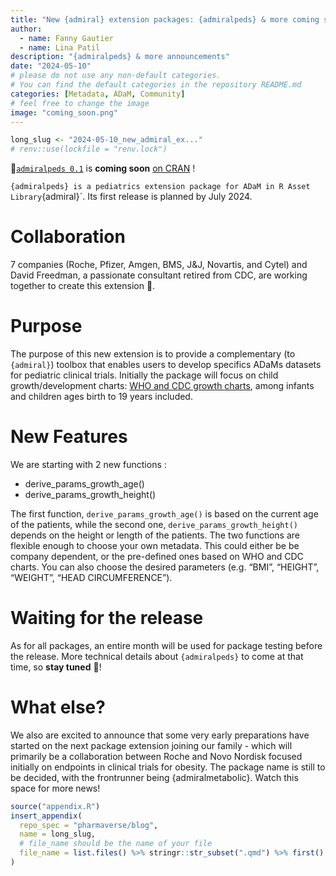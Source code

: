 ```yaml
---
title: "New {admiral} extension packages: {admiralpeds} & more coming soon!"
author:
  - name: Fanny Gautier
  - name: Lina Patil
description: "{admiralpeds} & more announcements"
date: "2024-05-10"
# please do not use any non-default categories.
# You can find the default categories in the repository README.md
categories: [Metadata, ADaM, Community]
# feel free to change the image
image: "coming_soon.png"
---
```


<!--------------- typical setup ----------------->

```r
long_slug <- "2024-05-10_new_admiral_ex..."
# renv::use(lockfile = "renv.lock")
```

<!--------------- post begins here ----------------->
📢[`admiralpeds 0.1`](https://pharmaverse.github.io/admiralpeds/index.html) is __coming soon__ [on CRAN](https://cran.r-project.org) !

`{admiralpeds} is a pediatrics extension package for ADaM in R Asset Library `{admiral}`. Its first release is planned by July 2024.

# Collaboration

7 companies (Roche, Pfizer, Amgen, BMS, J&J, Novartis, and Cytel) and David Freedman, a passionate consultant retired from CDC, are working together to create this extension 🤝.

# Purpose

The purpose of this new extension is to provide a complementary (to `{admiral}`) toolbox that enables users to develop specifics ADaMs datasets for pediatric clinical trials.
Initially the package will focus on child growth/development charts: [WHO and CDC growth charts](https://www.cdc.gov/growthcharts/who_charts.htm), among infants and children ages birth to 19 years included. 

# New Features

We are starting with 2 new functions : 

* derive_params_growth_age()
* derive_params_growth_height()

The first function, `derive_params_growth_age()` is based on the current age of the patients, while the second one, `derive_params_growth_height()` depends on the height or length of the patients. The two functions are flexible enough to choose your own metadata. This could either be be company dependent, or the pre-defined ones based on WHO and CDC charts. You can also choose the desired parameters (e.g. "BMI", "HEIGHT", "WEIGHT", "HEAD CIRCUMFERENCE").

# Waiting for the release

As for all packages, an entire month will be used for package testing before the release.
More technical details about `{admiralpeds}` to come at that time, so __stay tuned__ 👀! 

# What else?

We also are excited to announce that some very early preparations have started on the next package extension joining our family - which will primarily be a collaboration between Roche and Novo Nordisk focused initially on endpoints in clinical trials for obesity. The package name is still to be decided, with the frontrunner being {admiralmetabolic}. Watch this space for more news!


<!--------------- appendices go here ----------------->

```r
source("appendix.R")
insert_appendix(
  repo_spec = "pharmaverse/blog",
  name = long_slug,
  # file_name should be the name of your file
  file_name = list.files() %>% stringr::str_subset(".qmd") %>% first()
)
```
